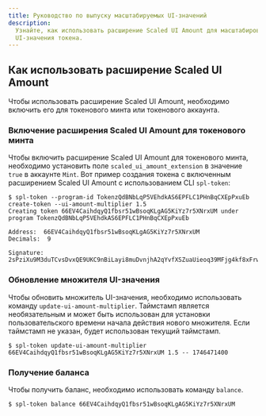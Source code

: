 ```yaml
---
title: Руководство по выпуску масштабируемых UI-значений
description:
  Узнайте, как использовать расширение Scaled UI Amount для масштабирования
  UI-значения токена.
---
```


## Как использовать расширение Scaled UI Amount

Чтобы использовать расширение Scaled UI Amount, необходимо включить его для
токенового минта или токенового аккаунта.

### Включение расширения Scaled UI Amount для токенового минта

Чтобы включить расширение Scaled UI Amount для токенового минта, необходимо
установить поле `scaled_ui_amount_extension` в значение `true` в аккаунте
`Mint`. Вот пример создания токена с включенным расширением Scaled UI Amount с
использованием CLI `spl-token`:

```terminal title="Create Token"
$ spl-token --program-id TokenzQdBNbLqP5VEhdkAS6EPFLC1PHnBqCXEpPxuEb create-token --ui-amount-multiplier 1.5
Creating token 66EV4CaihdqyQ1fbsr51wBsoqKLgAG5KiYz7r5XNrxUM under program TokenzQdBNbLqP5VEhdkAS6EPFLC1PHnBqCXEpPxuEb

Address:  66EV4CaihdqyQ1fbsr51wBsoqKLgAG5KiYz7r5XNrxUM
Decimals:  9

Signature: 2sPziXu9M3duTCvsDvxQE9UKC9nBiLayi8muDvnjhA2qYvfXSZuaUieoq39MFjg4kf8xFrw6crmYSkPyV59dvudF
```

### Обновление множителя UI-значения

Чтобы обновить множитель UI-значения, необходимо использовать команду
`update-ui-amount-multiplier`. Таймстамп является необязательным и может быть
использован для установки пользовательского времени начала действия нового
множителя. Если таймстамп не указан, будет использован текущий таймстамп.

```terminal title="Update UI Amount Multiplier"
$ spl-token update-ui-amount-multiplier 66EV4CaihdqyQ1fbsr51wBsoqKLgAG5KiYz7r5XNrxUM 1.5 -- 1746471400
```

### Получение баланса

Чтобы получить баланс, необходимо использовать команду `balance`.

```terminal title="Fetch Balance"
$ spl-token balance 66EV4CaihdqyQ1fbsr51wBsoqKLgAG5KiYz7r5XNrxUM
```
